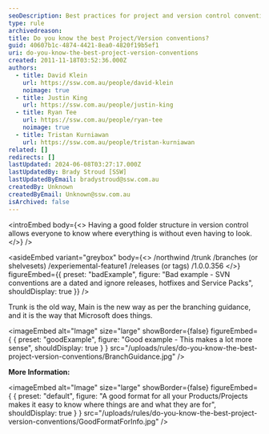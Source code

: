 ```yaml
---
seoDescription: Best practices for project and version control conventions ensure a well-organized structure, making it easy to locate files and understand their purpose.
type: rule
archivedreason:
title: Do you know the best Project/Version conventions?
guid: 40607b1c-4874-4421-8ea0-4820f19b5ef1
uri: do-you-know-the-best-project-version-conventions
created: 2011-11-18T03:52:36.000Z
authors:
  - title: David Klein
    url: https://ssw.com.au/people/david-klein
    noimage: true
  - title: Justin King
    url: https://ssw.com.au/people/justin-king
  - title: Ryan Tee
    url: https://ssw.com.au/people/ryan-tee
    noimage: true
  - title: Tristan Kurniawan
    url: https://ssw.com.au/people/tristan-kurniawan
related: []
redirects: []
lastUpdated: 2024-06-08T03:27:17.000Z
lastUpdatedBy: Brady Stroud [SSW]
lastUpdatedByEmail: bradystroud@ssw.com.au
createdBy: Unknown
createdByEmail: Unknown@ssw.com.au
isArchived: false
---
```


<introEmbed
  body={<>
Having a good folder structure in version control allows everyone to know where everything is without even having to look.
  </>}
/>

<asideEmbed
  variant="greybox"
  body={<>
    /northwind
/trunk
/branches (or shelvesets)
/experiemental-feature1
/releases (or tags)
/1.0.0.356
  </>}
  figureEmbed={{
    preset: "badExample",
    figure: "Bad example - SVN conventions are a dated and ignore releases, hotfixes and Service Packs",
    shouldDisplay: true
  }}
/>


Trunk is the old way, Main is the new way as per the branching guidance, and it is the way that Microsoft does things.

<imageEmbed
  alt="Image"
  size="large"
  showBorder={false}
  figureEmbed={ {
    preset: "goodExample",
    figure: "Good example - This makes a lot more sense",
    shouldDisplay: true
  } }
  src="/uploads/rules/do-you-know-the-best-project-version-conventions/BranchGuidance.jpg"
/>


**More Information:**


<imageEmbed
  alt="Image"
  size="large"
  showBorder={false}
  figureEmbed={ {
    preset: "default",
    figure: "A good format for all your Products/Projects makes it easy to know where things are and what they are for",
    shouldDisplay: true
  } }
  src="/uploads/rules/do-you-know-the-best-project-version-conventions/GoodFormatForInfo.jpg"
/>
